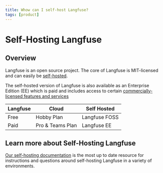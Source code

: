 ```yaml
---
title: Whow can I self-host Langfuse?
tags: [product]
---
```


# Self-Hosting Langfuse

## Overview

Langfuse is an open source project. The core of Langfuse is MIT-licensed and can easily be [self-hosted](/docs/deployment/self-host).

The self-hosted version of Langfuse is also available as an Enterprise Edition (EE) which is paid and includes access to certain [commercially-licensed features and services](/feature-overview)

| Langfuse | Cloud            | Self Hosted   |
| -------- | ---------------- | ------------- |
| Free     | Hobby Plan       | Langfuse FOSS |
| Paid     | Pro & Teams Plan | Langfuse EE   |

## Learn more about Self-Hosting Langfuse

[Our self-hosting documentation](/docs/deployment/self-host) is the most up to date resource for instructions and questions around self-hosting Langfuse in a variety of environments.
